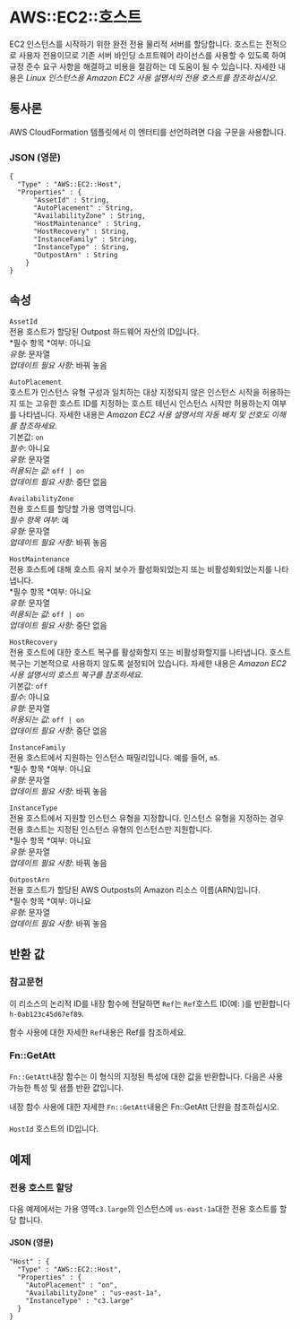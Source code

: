 # AWS::EC2::호스트

EC2 인스턴스를 시작하기 위한 완전 전용 물리적 서버를 할당합니다. 호스트는 전적으로 사용자 전용이므로 기존 서버 바인딩 소프트웨어 라이선스를 사용할 수 있도록 하여 규정 준수 요구 사항을 해결하고 비용을 절감하는 데 도움이 될 수 있습니다. 자세한 내용은 _Linux 인스턴스용 Amazon EC2 사용 설명서의 전용 호스트를 참조하십시오_.

## 통사론

AWS CloudFormation 템플릿에서 이 엔터티를 선언하려면 다음 구문을 사용합니다.

### JSON (영문)

```
{
  "Type" : "AWS::EC2::Host",
  "Properties" : {
      "AssetId" : String,
      "AutoPlacement" : String,
      "AvailabilityZone" : String,
      "HostMaintenance" : String,
      "HostRecovery" : String,
      "InstanceFamily" : String,
      "InstanceType" : String,
      "OutpostArn" : String
    }
}
```

## 속성

`AssetId`  
전용 호스트가 할당된 Outpost 하드웨어 자산의 ID입니다.  
*필수 항목 *여부: 아니요  
_유형_: 문자열  
_업데이트 필요 사항_: 바꿔 놓음

`AutoPlacement`  
호스트가 인스턴스 유형 구성과 일치하는 대상 지정되지 않은 인스턴스 시작을 허용하는지 또는 고유한 호스트 ID를 지정하는 호스트 테넌시 인스턴스 시작만 허용하는지 여부를 나타냅니다. 자세한 내용은 _Amazon EC2 사용 설명서의 자동 배치 및 선호도 이해를 참조하세요_.  
기본값: `on`  
_필수_: 아니요  
_유형_: 문자열  
_허용되는 값_: `off | on`  
_업데이트 필요 사항_: 중단 없음

`AvailabilityZone`  
전용 호스트를 할당할 가용 영역입니다.  
_필수 항목 여부_: 예  
_유형_: 문자열  
_업데이트 필요 사항_: 바꿔 놓음

`HostMaintenance`  
전용 호스트에 대해 호스트 유지 보수가 활성화되었는지 또는 비활성화되었는지를 나타냅니다.  
*필수 항목 *여부: 아니요  
_유형_: 문자열  
_허용되는 값_: `off | on`  
_업데이트 필요 사항_: 중단 없음

`HostRecovery`  
전용 호스트에 대한 호스트 복구를 활성화할지 또는 비활성화할지를 나타냅니다. 호스트 복구는 기본적으로 사용하지 않도록 설정되어 있습니다. 자세한 내용은 _Amazon EC2 사용 설명서의 호스트 복구를 참조하세요_.  
기본값: `off`  
_필수_: 아니요  
_유형_: 문자열  
_허용되는 값_: `off | on`  
_업데이트 필요 사항_: 중단 없음

`InstanceFamily`  
전용 호스트에서 지원하는 인스턴스 패밀리입니다. 예를 들어, `m5`.  
*필수 항목 *여부: 아니요  
_유형_: 문자열  
_업데이트 필요 사항_: 바꿔 놓음

`InstanceType`  
전용 호스트에서 지원할 인스턴스 유형을 지정합니다. 인스턴스 유형을 지정하는 경우 전용 호스트는 지정된 인스턴스 유형의 인스턴스만 지원합니다.  
*필수 항목 *여부: 아니요  
_유형_: 문자열  
_업데이트 필요 사항_: 바꿔 놓음

`OutpostArn`  
전용 호스트가 할당된 AWS Outposts의 Amazon 리소스 이름(ARN)입니다.  
*필수 항목 *여부: 아니요  
_유형_: 문자열  
_업데이트 필요 사항_: 바꿔 놓음

## 반환 값

### 참고문헌

이 리소스의 논리적 ID를 내장 함수에 전달하면 `Ref`는 `Ref`호스트 ID(예: )를 반환합니다 `h-0ab123c45d67ef89`.

함수 사용에 대한 자세한 `Ref`내용은 Ref를 참조하세요.

### Fn::GetAtt

`Fn::GetAtt`내장 함수는 이 형식의 지정된 특성에 대한 값을 반환합니다. 다음은 사용 가능한 특성 및 샘플 반환 값입니다.

내장 함수 사용에 대한 자세한 `Fn::GetAtt`내용은 Fn::GetAtt 단원을 참조하십시오.

####

`HostId` 호스트의 ID입니다.

## 예제

### 전용 호스트 할당

다음 예제에서는 가용 영역`c3.large`의 인스턴스에 `us-east-1a`대한 전용 호스트를 할당 합니다.

#### JSON (영문)

```
"Host" : {
  "Type" : "AWS::EC2::Host",
  "Properties" : {
    "AutoPlacement" : "on",
    "AvailabilityZone" : "us-east-1a",
    "InstanceType" : "c3.large"
  }
}
```
